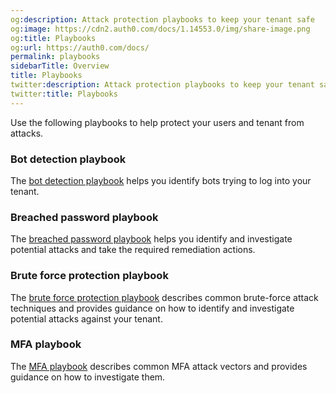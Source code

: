 ```yaml
---
og:description: Attack protection playbooks to keep your tenant safe
og:image: https://cdn2.auth0.com/docs/1.14553.0/img/share-image.png
og:title: Playbooks
og:url: https://auth0.com/docs/
permalink: playbooks
sidebarTitle: Overview
title: Playbooks
twitter:description: Attack protection playbooks to keep your tenant safe
twitter:title: Playbooks
---
```


Use the following playbooks to help protect your users and tenant from attacks.

### Bot detection playbook

The [bot detection playbook](/docs/secure/attack-protection/playbooks/bot-detection-playbook) helps you identify bots trying to log into your tenant.

### Breached password playbook

The [breached password playbook](/docs/secure/attack-protection/playbooks/breached-password-playbook) helps you identify and investigate potential attacks and take the required remediation actions.

### Brute force protection playbook

The [brute force protection playbook](/docs/secure/attack-protection/playbooks/brute-force-protection-playbook) describes common brute-force attack techniques and provides guidance on how to identify and investigate potential attacks against your tenant.

### MFA playbook

The [MFA playbook](/docs/secure/attack-protection/playbooks/mfa-playbook) describes common <Tooltip tip="Multi-factor authentication (MFA): User authentication process that uses a factor in addition to username and password such as a code via SMS." cta="View Glossary" href="/docs/glossary?term=MFA">MFA</Tooltip> attack vectors and provides guidance on how to investigate them.